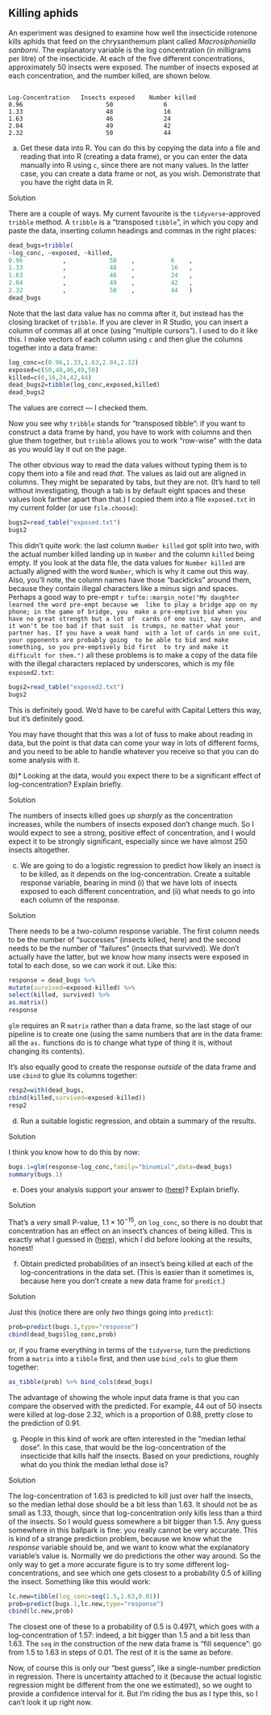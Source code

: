 ##  Killing aphids


 An experiment was designed to examine how well the insecticide rotenone kills
aphids that feed on the chrysanthemum plant called *Macrosiphoniella sanborni*. 
The explanatory variable is the log concentration (in milligrams per litre) of the
insecticide. At each of the five different concentrations,
approximately 50 insects were exposed. The number of insects exposed
at each concentration, and the number killed, are shown below.


```

Log-Concentration   Insects exposed    Number killed   
0.96                       50              6               
1.33                       48              16              
1.63                       46              24              
2.04                       49              42              
2.32                       50              44              

```




(a) Get these data into R. You can do this by copying the data
into a file and reading that into R (creating a data frame), or you
can enter the data manually into R using `c`, since there are
not many values. In the latter case, you can create a data frame or
not, as you wish. Demonstrate that you have the right data in R.
 
Solution


There are a couple of ways. My current favourite is the `tidyverse`-approved 
`tribble` method. A `tribble` is a "transposed `tibble`", in which you copy and paste the data, inserting column headings and commas in the right places:
```r
dead_bugs=tribble(
~log_conc, ~exposed, ~killed,
0.96           ,            50    ,          6    ,
1.33           ,            48    ,          16   ,           
1.63           ,            46    ,          24   ,           
2.04           ,            49    ,          42   ,           
2.32           ,            50    ,          44   )
dead_bugs
```

    

Note that the last data value has no comma after it, but instead has
the closing bracket of `tribble`.  If you are clever in R
Studio, you can insert a column of commas all at once (using
"multiple cursors").
I used to do it like this. I make vectors of each column using `c` and then glue the columns together into a data frame:
```r
log_conc=c(0.96,1.33,1.63,2.04,2.32)
exposed=c(50,48,46,49,50)
killed=c(6,16,24,42,44)
dead_bugs2=tibble(log_conc,exposed,killed)
dead_bugs2
```

     

The values are correct --- I checked them.

Now you see why `tribble` stands for "transposed tibble": if you want to construct a data frame by hand, you have to work with columns and then glue them together, but `tribble` allows you to work "row-wise" with the data as you would lay it out on the page.

The other obvious way to read the data values without typing them is to copy
them into a file and read *that*. The values as laid out are
aligned in columns. They might be separated by tabs, but they are
not. (It's hard to tell without investigating, though a tab is by
default eight spaces and these values look farther apart than that.)
I copied them into a file `exposed.txt` in my current folder
(or use `file.choose`):

```r
bugs2=read_table("exposed.txt")
bugs2
```

 

This didn't quite work: the last column `Number killed` got
split into two, with the actual number killed landing up in
`Number` and the column `killed` being empty. If you
look at the data file, the data values for `Number killed` are
actually aligned with the word `Number`, which is why it came
out this way. Also, you'll note, the column names have those
"backticks" around them, because they contain illegal characters
like a minus sign and spaces. Perhaps a good way to
pre-empt
`r tufte::margin_note("My daughter learned the word pre-empt because we  like to play a bridge app on my phone; in the game of bridge, you  make a pre-emptive bid when you have no great strength but a lot of  cards of one suit, say seven, and it won't be too bad if that suit  is trumps, no matter what your partner has. If you have a weak hand  with a lot of cards in one suit, your opponents are probably going  to be able to bid and make something, so you pre-emptively bid first  to try and make it difficult for them.")`  all these problems is to
make a copy of the data file with the illegal characters replaced by
underscores, which is my file `exposed2.txt`:

```r
bugs2=read_table("exposed2.txt")
bugs2
```

 

This is definitely good. We'd have to be careful with Capital Letters
this way,  but it's definitely good.

You may have thought that this was a lot of fuss to make about reading
in data, but the point is that data can come your way in lots of
different forms, and you need to be able to handle whatever you
receive so that you can do some analysis with it.
 

(b)<a name="part:expo">*</a> Looking at the data, would you expect there to be a
significant effect of log-concentration? Explain briefly.
 
Solution


The numbers of insects killed goes up *sharply* as the
concentration increases, while the numbers of insects exposed
don't change much. So I would expect to see a strong, positive
effect of concentration, and I would expect it to be strongly
significant, especially since we have almost 250 insects altogether.
 


(c) We are going to do a logistic regression to predict how
likely an insect is to be killed, as it depends on the
log-concentration. Create a suitable response variable, bearing in
mind (i) that we have lots of insects exposed to each different
concentration, and (ii) what needs to go into each column of the response.

 
Solution


There needs to be a two-column response variable. The first column
needs to be the number of "successes" (insects killed, here) and
the second needs to be the number of "failures" (insects that
survived). We don't actually have the latter, but we know how many
insects were exposed in total to each dose, so we can work it
out. Like this:
```r
response = dead_bugs %>% 
mutate(survived=exposed-killed) %>%
select(killed, survived) %>%
as.matrix()
response
```

   

`glm` requires an R `matrix` rather than a data
frame, so the last stage of our pipeline is to create one (using the
same numbers that are in the data frame: all the `as.`
functions do is to change what type of thing it is, without changing
its contents). 

It's also equally good to create the response *outside* of the
data frame and use `cbind` to glue its columns together:

```r
resp2=with(dead_bugs, 
cbind(killed,survived=exposed-killed))
resp2
```

 
 


(d) Run a suitable logistic regression, and obtain a summary of
the results.

 
Solution


I think you know how to do this by now:
```r
bugs.1=glm(response~log_conc,family="binomial",data=dead_bugs)
summary(bugs.1)
```

   
 


(e) Does your analysis support your answer to (<a href="#part:expo">here</a>)?
Explain briefly.

 
Solution


That's a *very* small P-value, $1.1\times 10^{-15}$, on
`log_conc`, so there is no doubt that concentration has an
effect on an insect's chances of being killed. This is exactly what
I guessed in (<a href="#part:expo">here</a>), which I did before looking at the
results, honest!
 


(f) Obtain predicted probabilities of an insect's being killed at
each of the log-concentrations in the data set. (This is easier than
it sometimes is, because here you don't create a new data frame for
`predict`.)

 
Solution


Just this (notice there are only *two* things going into
`predict`): 
```r
prob=predict(bugs.1,type="response")
cbind(dead_bugs$log_conc,prob)
```

   
or, if you frame everything in terms of the `tidyverse`, turn
the predictions from a `matrix` into a `tibble` first,
and then use `bind_cols` to glue them together:

```r
as_tibble(prob) %>% bind_cols(dead_bugs)
```

 
The advantage of showing the whole input data frame is that you can
compare the observed with the predicted. For example, 44 out of 50
insects were killed at log-dose 2.32, which is a proportion of 0.88,
pretty close to the prediction of 0.91.
 

(g) People in this kind of work are often interested in the
"median lethal dose". In this case, that would be the
log-concentration of the insecticide that kills half the
insects. Based on your predictions, roughly what do you think the
median lethal dose is?

 
Solution


The log-concentration of 1.63 is predicted to kill just over half
the insects, so the median lethal dose should be a bit less than
1.63. It should not be as small as 1.33, though, since that
log-concentration only kills less than a third of the insects. So I
would guess somewhere a bit bigger than 1.5. Any guess somewhere in
this ballpark is fine: you really cannot be very accurate.
This is kind of a strange prediction problem, because we know what
the *response* variable should be, and we want to know what the
explanatory variable's value is. Normally we do predictions the
other way around. So the only way to get a more accurate figure is
to try some different log-concentrations, and see which one gets
closest to a probability 0.5 of killing the insect.
Something like this would work:
```r
lc.new=tibble(log_conc=seq(1.5,1.63,0.01))
prob=predict(bugs.1,lc.new,type="response")
cbind(lc.new,prob)
```

   

The closest one of these to a probability of 0.5 is 0.4971, which goes
with a log-concentration of 1.57: indeed, a bit bigger than 1.5 and a
bit less than 1.63. The `seq` in the construction of the new
data frame is "fill sequence": go from 1.5 to 1.63 in steps of
0.01. The rest of it is the same as before.

Now, of course this is only our "best guess", like a single-number
prediction in regression. There is uncertainty attached to it (because
the actual logistic regression might be different from the one we
estimated), so we ought to provide a confidence interval for it. But
I'm riding the bus as I type this, so I can't look it up right now.
 



